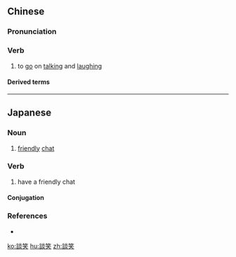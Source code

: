 {{also|谈笑}}
==Chinese==
{{zh-forms|s=谈笑}}

===Pronunciation===
{{zh-pron
|m=tánxiào
|c=taam4 siu3
|h=pfs=thàm-seu
|cat=v
}}

===Verb===
{{zh-verb}}

# to [[go]] on [[talking]] and [[laughing]]

====Derived terms====
{{zh-der|談笑自若}}

----

==Japanese==
{{ja-kanjitab|だん|しょう|yomi=on}}

===Noun===
{{ja-noun|だんしょう}}

# [[friendly]] [[chat]]

===Verb===
{{ja-verb-suru|だんしょう}}

# have a friendly chat

====Conjugation====
{{ja-suru|だんしょう}}

===References===
* {{R:Shogakukan}}

[[ko:談笑]]
[[hu:談笑]]
[[zh:談笑]]